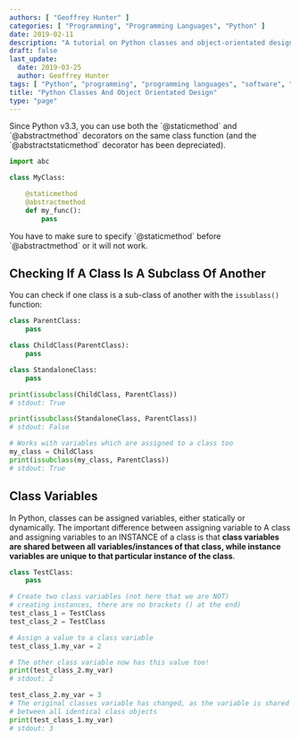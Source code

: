 ```yaml
---
authors: [ "Geoffrey Hunter" ]
categories: [ "Programming", "Programming Languages", "Python" ]
date: 2019-02-11
description: "A tutorial on Python classes and object-orientated design in Python."
draft: false
last_update:
  date: 2019-03-25
  author: Geoffrey Hunter
tags: [ "Python", "programming", "programming languages", "software", "OOP", "object orientated", "class", "design", "issubclass" ]
title: "Python Classes And Object Orientated Design"
type: "page"
---
```



<p>Since Python v3.3, you can use both the `@staticmethod` and `@abstractmethod` decorators on the same class function (and the `@abstractstaticmethod` decorator has been depreciated).</p>

```python
import abc

class MyClass:

    @staticmethod
    @abstractmethod
    def my_func():
        pass
```

<Aside type="note">
You have to make sure to specify `@staticmethod` before `@abstractmethod` or it will not work.
</Aside>

<h2>Checking If A Class Is A Subclass Of Another</h2>

<p>You can check if one class is a sub-class of another with the <code>issublass()</code> function:</p>

```python
class ParentClass:
    pass

class ChildClass(ParentClass):
    pass

class StandaloneClass:
    pass

print(issubclass(ChildClass, ParentClass))
# stdout: True

print(issubclass(StandaloneClass, ParentClass))
# stdout: False

# Works with variables which are assigned to a class too
my_class = ChildClass
print(issubclass(my_class, ParentClass))
# stdout: True
```

<h2>Class Variables</h2>

<p>In Python, classes can be assigned variables, either statically or dynamically. The important difference between assigning variable to A class and assigning variables to an INSTANCE of a class is that <b>class variables are shared between all variables/instances of that class, while instance variables are unique to that particular instance of the class</b>.</p>

```python
class TestClass:
    pass

# Create two class variables (not here that we are NOT)
# creating instances, there are no brackets () at the end)
test_class_1 = TestClass
test_class_2 = TestClass

# Assign a value to a class variable
test_class_1.my_var = 2

# The other class variable now has this value too!
print(test_class_2.my_var)
# stdout: 2

test_class_2.my_var = 3
# The original classes variable has changed, as the variable is shared
# between all identical class objects
print(test_class_1.my_var)
# stdout: 3
```
